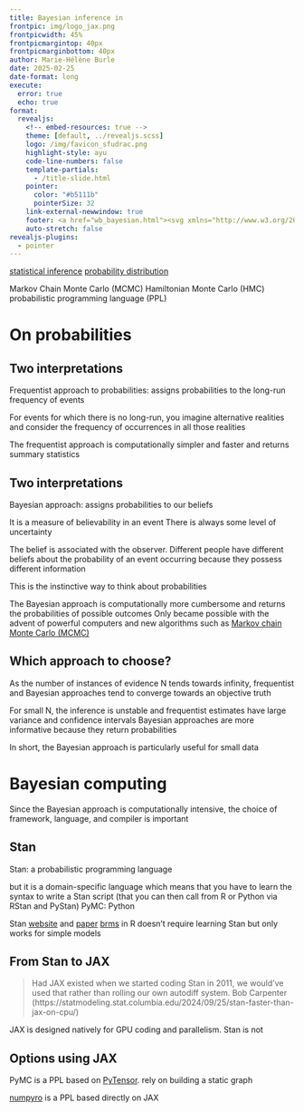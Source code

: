 ```yaml
---
title: Bayesian inference in
frontpic: img/logo_jax.png
frontpicwidth: 45%
frontpicmargintop: 40px
frontpicmarginbottom: 40px
author: Marie-Hélène Burle
date: 2025-02-25
date-format: long
execute:
  error: true
  echo: true
format:
  revealjs:
    <!-- embed-resources: true -->
    theme: [default, ../revealjs.scss]
    logo: /img/favicon_sfudrac.png
    highlight-style: ayu
    code-line-numbers: false
    template-partials:
      - /title-slide.html
    pointer:
      color: "#b5111b"
      pointerSize: 32
    link-external-newwindow: true
    footer: <a href="wb_bayesian.html"><svg xmlns="http://www.w3.org/2000/svg" width="16" height="16" fill="rgb(153, 153, 153)" class="bi bi-arrow-90deg-up" viewBox="0 0 16 16"><path fill-rule="evenodd" d="M4.854 1.146a.5.5 0 0 0-.708 0l-4 4a.5.5 0 1 0 .708.708L4 2.707V12.5A2.5 2.5 0 0 0 6.5 15h8a.5.5 0 0 0 0-1h-8A1.5 1.5 0 0 1 5 12.5V2.707l3.146 3.147a.5.5 0 1 0 .708-.708l-4-4z"/></svg>&nbsp;Back to webinar page</a>
    auto-stretch: false
revealjs-plugins:
  - pointer
---
```


[statistical inference](https://en.wikipedia.org/wiki/Statistical_inference)
[probability distribution](https://en.wikipedia.org/wiki/Probability_distribution)

Markov Chain Monte Carlo (MCMC)
Hamiltonian Monte Carlo (HMC)
probabilistic programming language (PPL)

# On probabilities

## Two interpretations {.center}

Frequentist approach to probabilities: assigns probabilities to the long-run frequency of events

For events for which there is no long-run, you imagine alternative realities and consider the frequency of occurrences in all those realities

The frequentist approach is computationally simpler and faster and returns summary statistics

## Two interpretations {.center}

Bayesian approach: assigns probabilities to our beliefs

It is a measure of believability in an event
There is always some level of uncertainty

The belief is associated with the observer. Different people have different beliefs about the probability of an event occurring because they possess different information

This is the instinctive way to think about probabilities

The Bayesian approach is computationally more cumbersome and returns the probabilities of possible outcomes
Only became possible with the advent of powerful computers and new algorithms such as [Markov chain Monte Carlo (MCMC)](https://en.wikipedia.org/wiki/Markov_chain_Monte_Carlo)

## Which approach to choose? {.center}

As the number of instances of evidence N tends towards infinity, frequentist and Bayesian approaches tend to converge towards an objective truth

For small N, the inference is unstable and frequentist estimates have large variance and confidence intervals
Bayesian approaches are more informative because they return probabilities

In short, the Bayesian approach is particularly useful for small data

# Bayesian computing

Since the Bayesian approach is computationally intensive, the choice of framework, language, and compiler is important

## Stan

Stan: a probabilistic programming language

but it is a domain-specific language
which means that you have to learn the syntax to write a Stan script (that you can then call from R or Python via RStan and PyStan)
PyMC: Python

Stan [website](https://mc-stan.org/) and [paper](https://journals.sagepub.com/doi/abs/10.3102/1076998615606113)
[brms](https://cran.r-project.org/web/packages/brms/index.html) in R doesn't require learning Stan but only works for simple models

## From Stan to JAX {.center}

> Had JAX existed when we started coding Stan in 2011, we would’ve used that rather than rolling our own autodiff system.
Bob Carpenter (https://statmodeling.stat.columbia.edu/2024/09/25/stan-faster-than-jax-on-cpu/)

JAX is designed natively for GPU coding and parallelism. Stan is not

## Options using JAX {.center}

PyMC is a PPL based on [PyTensor](https://github.com/pymc-devs/pytensor). rely on building a static graph

[numpyro](https://github.com/pyro-ppl/numpyro) is a PPL based directly on JAX


